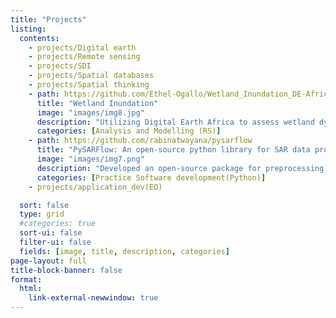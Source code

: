 ---
title: "Projects"
listing:
  contents:
    - projects/Digital earth
    - projects/Remote sensing
    - projects/SDI
    - projects/Spatial databases
    - projects/Spatial thinking
    - path: https://github.com/Ethel-Ogallo/Wetland_Inundation_DE-Africa 
      title: "Wetland Inundation"
      image: "images/img8.jpg" 
      description: "Utilizing Digital Earth Africa to assess wetland dynamics in the Zambezi Delta, Mozambique"
      categories: [Analysis and Modelling (RS)]
    - path: https://github.com/rabinatwayana/pysarflow 
      title: "PySARFlow: An open-source python library for SAR data processing"
      image: "images/img7.png"
      description: "Developed an open-source package for preprocessing SAR data both SLC and GRD formats with example noteboooks."
      categories: [Practice Software development(Python)]
    - projects/application_dev(EO)

  sort: false
  type: grid
  #categories: true
  sort-ui: false
  filter-ui: false
  fields: [image, title, description, categories]
page-layout: full
title-block-banner: false
format:
  html:
    link-external-newwindow: true
---
